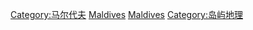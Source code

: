 {{Commonscat|Geography of the Maldives}}

[[Category:马尔代夫|Category:马尔代夫]]
[[Category:亚洲各国地理|Maldives]]
[[Category:南亚地理|Maldives]]
[[Category:岛屿地理|Category:岛屿地理]]
